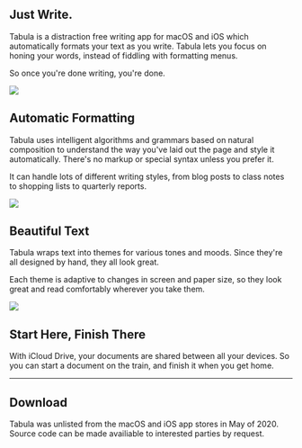 

<TabulaBanner />

## Just Write.

Tabula is a distraction free writing app for macOS and iOS which automatically
formats your text as you write. Tabula lets you focus on honing your words,
instead of fiddling with formatting menus.

So once you're done writing, you're done.

<FullWidth>
  <Image
    src="/images/tabula/DemoInterpret.png"
    width={1362 * 0.6}
    height={701 * 0.6}
  />
</FullWidth>

## Automatic Formatting

Tabula uses intelligent algorithms and grammars based on natural composition to understand the way you've
laid out the page and style it automatically. There's no markup or special syntax unless you prefer it.

It can handle lots of different writing styles, from blog posts to class notes
to shopping lists to quarterly reports.

<FullWidth>
  <Image
    src="/images/tabula/NightMode.png"
    width={853 * 0.8}
    height={620 * 0.8}
  />
</FullWidth>

## Beautiful Text

Tabula wraps text into themes for various tones and moods.
Since they're all designed by hand, they all look great.

Each theme is adaptive to changes in screen and paper size, so they look great and read
comfortably wherever you take them.

<FullWidth>
  <Image
    src="/images/tabula/iCloud.jpg"
    width={3262 * 0.3}
    height={1682 * 0.3}
  />
</FullWidth>

## Start Here, Finish There

With iCloud Drive, your documents are shared between all your devices.
So you can start a document on the train, and finish it when you get home.

---

## Download

Tabula was unlisted from the macOS and iOS app stores in May of 2020.
Source code can be made availiable to interested parties by request.
